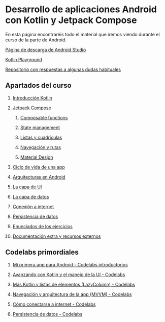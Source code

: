 
# Desarrollo de aplicaciones Android con Kotlin y Jetpack Compose

En esta página encontraréis todo el material que iremos viendo durante el curso de la parte de Android.

[Página de descarga de Android Studio](https://developer.android.com/studio?hl=es-419)

[Kotlin Playground](https://play.kotlinlang.org/)

[Repositorio con respuestas a algunas dudas habituales](https://github.com/resuadam2/FAQs-Android-Compose)

## Apartados del curso

1. [Introducción Kotlin](./1-sobre-kotlin/1-sobre-kotlin.mdx)

2. [Jetpack Compose](./2-jetpack-compose/2-jetpack-compose.mdx)

    1. [Composable functions](./2-jetpack-compose/21-composable-functions.mdx)

    2. [State management](./2-jetpack-compose/22-state-management.mdx)

    3. [Listas y cuadrículas](./2-jetpack-compose/23-listas-cuadriculas.mdx)

    4. [Navegación y rutas](./2-jetpack-compose/24-navegacion-rutas.mdx)

    5. [Material Design](./2-jetpack-compose/25-material-design.mdx)

3. [Ciclo de vida de una app](./3-ciclo-vida-app.mdx)

4. [Arquitecturas en Android](./4-arquitectura.mdx)

6. [La capa de UI](./6-capa-ui.mdx)

7. [La capa de datos](./7-capa-datos.mdx)

8. [Conexión a internet](./8-conexion-internet.mdx)

9. [Persistencia de datos](./9-persistencia-datos.mdx)

10. [Enunciados de los ejercicios](./10-enunciados-ejercicios.mdx)

11. [Documentación extra y recursos externos](./11-documentacion-recursos-externos.mdx)


## Codelabs primordiales

  1. [Mi primera app para Android - Codelabs introductorios](https://developer.android.com/courses/android-basics-compose/unit-1?hl=es-419)

  2. [Avanzando con Kotlin y el manejo de la UI - Codelabs](https://developer.android.com/courses/android-basics-compose/unit-2?hl=es-419)

  3. [Más Kotlin y listas de elementos (LazyColumn) - Codelabs](https://developer.android.com/courses/android-basics-compose/unit-3?hl=es-419)

  4. [Navegación y arquitectura de la app (MVVM) - Codelabs](https://developer.android.com/courses/android-basics-compose/unit-4?hl=es-419)
  
  5. [Cómo conectarse a internet - Codelabs](https://developer.android.com/courses/android-basics-compose/unit-5?hl=es-419)

  6. [Persistencia de datos - Codelabs](https://developer.android.com/courses/android-basics-compose/unit-6?hl=es-419)
